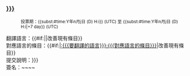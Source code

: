 ===[[{{{條目名稱|{{{條目名稱|}}}}}}]]===
:<small>投票期：{{<includeonly>subst:</includeonly>#time:Y年n月j日 (D) H:i}} (UTC) 至 {{<includeonly>subst:</includeonly>#time:Y年n月j日 (D) H:i|+7 day}} (UTC)</small><br />
翻譯語言：{{#if:{{{要翻譯的語言}}}|{{{要翻譯的語言}}}|改善現有條目}}</br>對應語言的條目：{{#if:{{{要翻譯的語言}}}|[[:{{{要翻譯的語言}}}:{{{對應語言的條目}}}]]|改善現有條目}}</br>提交說明：{{{提交說明|{{{提交說明|}}}}}}</br>簽名：~~<includeonly></includeonly>~~